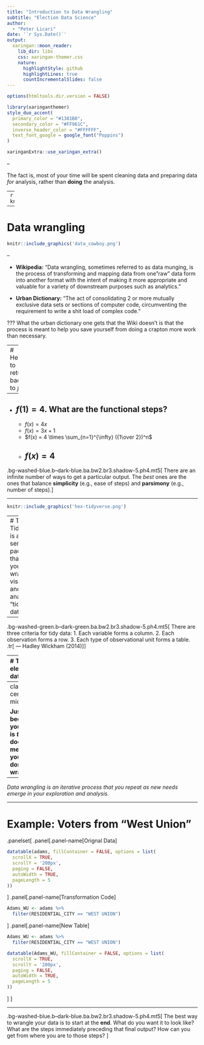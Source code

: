 ```yaml
---
title: "Introduction to Data Wrangling"
subtitle: "Election Data Science"  
author: 
  - "Peter Licari"
date: '`r Sys.Date()`'
output:
  xaringan::moon_reader:
    lib_dir: libs
    css: xaringan-themer.css
    nature:
      highlightStyle: github
      highlightLines: true
      countIncrementalSlides: false
---
```


```r
options(htmltools.dir.version = FALSE)
```

```r
library(xaringanthemer)
style_duo_accent(
  primary_color = "#1381B0",
  secondary_color = "#FF961C",
  inverse_header_color = "#FFFFFF",
  text_font_google = google_font("Poppins")
)

xaringanExtra::use_xaringan_extra()
```
--

The fact is, most of your time will be spent cleaning data and preparing data *for* analysis, rather than **doing** the analysis.

--
```r
knitr::include_graphics('lightyear.png')
```

---

# Data wrangling

```r
knitr::include_graphics('data_cowboy.png')
```
--

* **Wikipedia:** "Data wrangling, sometimes referred to as data munging, is the process of transforming and mapping data from one "raw" data form into another format with the intent of making it more appropriate and valuable for a variety of downstream purposes such as analytics." 

* **Urban Dictionary:** "The act of consolidating 2 or more mutually exclusive data sets or sections of computer code, circumventing the requirement to write a shit load of complex code."



???
What the urban dictionary one gets that the Wiki doesn't is that the process is meant to help you save yourself from doing a crapton more work than necessary.

---
# Helpful to return back to $f(x)$

--

* $f(1) = 4$. What are the functional steps?
--

  * $f(x) = 4x$
  * $f(x) = 3x + 1$
  * $f(x) = 4 \times \sum_{n=1}^{\infty} ({1\over 2})^n$
  * $f(x) = 4$
--

.bg-washed-blue.b--dark-blue.ba.bw2.br3.shadow-5.ph4.mt5[
There are an infinite number of ways to get a particular output. The *best* ones are the ones that balance **simplicity** (e.g., ease of steps) and **parsimony** (e.g., number of steps).
] 

---

```r
knitr::include_graphics('hex-tidyverse.png')
```

---
# The Tidyverse is a series of packages that helps you wrangle, visualize, and analyze "tidy" data.

--

.bg-washed-green.b--dark-green.ba.bw2.br3.shadow-5.ph4.mt5[
There are three criteria for tidy data:
1. Each variable forms a column.
2. Each observation forms a row.
3. Each type of observational unit forms a table.
.tr[
— Hadley Wickham (2014)
]
] 


---
# Tidy elections data set.

```r
xaringanExtra::use_panelset()
library(tidyverse)
library(DT)
adams <- read_delim("ADAMS.txt", delim = ",")
adams <- head(adams, n = 100L)
```
.panelset[
.panel[.panel-name[Adams County]

```r
datatable(adams, fillContainer = FALSE, options = list(
  scrollX = TRUE,
  scrollY = '200px',
  paging = FALSE,
  autoWidth = TRUE,
  pageLength = 5
))
```
]

.panel[.panel-name[Code]
```r
#Load needed packages
library(tidyverse)
library(DT)

#Load in Adams County OH voter file (first get it from the SoS)
adams <- read_delim("ADAMS.txt", delim = ",")
adams <- head(adams, n = 100L)

# The html table.
datatable(adams, fillContainer = FALSE, options = list(
  scrollX = TRUE,
  scrollY = '200px',
  paging = FALSE,
  autoWidth = TRUE,

))
```

]
]


---
class: center, middle

**Just because your data is _tidy_ doesn't mean you're done wrangling.** 
--


*Data wrangling is an iterative process that you repeat as new needs emerge in your exploration and analysis.* 

---

# Example: Voters from "West Union"
.panelset[
.panel[.panel-name[Orignal Data]
```r
datatable(adams, fillContainer = FALSE, options = list(
  scrollX = TRUE,
  scrollY = '200px',
  paging = FALSE,
  autoWidth = TRUE,
  pageLength = 5
))
```
]
.panel[.panel-name[Transformation Code]

```r
Adams_WU <- adams %>%
  filter(RESIDENTIAL_CITY == "WEST UNION")
```

]
.panel[.panel-name[New Table]

```r
Adams_WU <- adams %>%
  filter(RESIDENTIAL_CITY == "WEST UNION")

datatable(Adams_WU, fillContainer = FALSE, options = list(
  scrollX = TRUE,
  scrollY = '200px',
  paging = FALSE,
  autoWidth = TRUE,
  pageLength = 5
))
```


]
]

---

.bg-washed-blue.b--dark-blue.ba.bw2.br3.shadow-5.ph4.mt5[
The best way to wrangle your data is to start at the **end**. What do you want it to look like? What are the steps immediately preceding that final output? How can you get from where you are to those steps? 
] 
